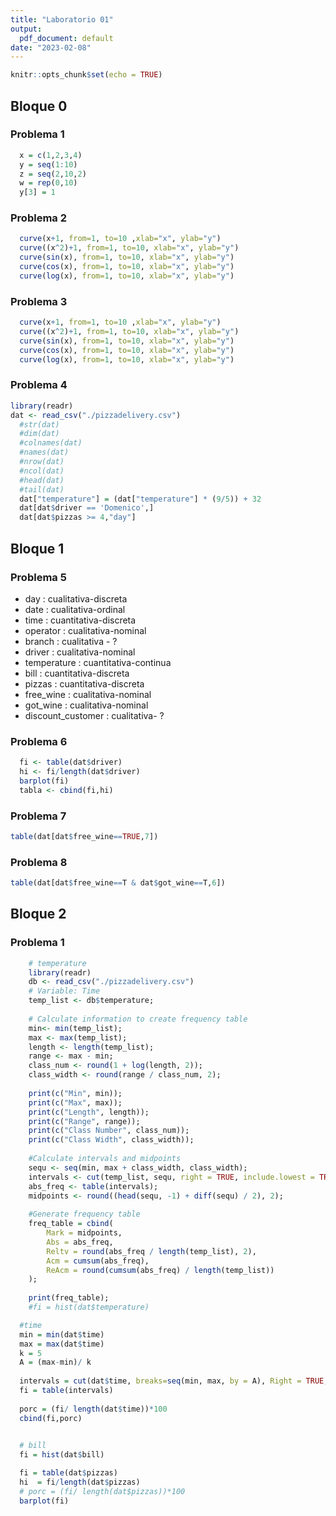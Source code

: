 ```yaml
---
title: "Laboratorio 01"
output:
  pdf_document: default
date: "2023-02-08"
---
```


```r
knitr::opts_chunk$set(echo = TRUE)
```

## Bloque 0

### Problema 1

```r
  x = c(1,2,3,4)
  y = seq(1:10)
  z = seq(2,10,2)
  w = rep(0,10)
  y[3] = 1
```

### Problema 2
```r
  curve(x+1, from=1, to=10 ,xlab="x", ylab="y")
  curve((x^2)+1, from=1, to=10, xlab="x", ylab="y")
  curve(sin(x), from=1, to=10, xlab="x", ylab="y")
  curve(cos(x), from=1, to=10, xlab="x", ylab="y")
  curve(log(x), from=1, to=10, xlab="x", ylab="y")
```


### Problema 3
```r
  curve(x+1, from=1, to=10 ,xlab="x", ylab="y")
  curve((x^2)+1, from=1, to=10, xlab="x", ylab="y")
  curve(sin(x), from=1, to=10, xlab="x", ylab="y")
  curve(cos(x), from=1, to=10, xlab="x", ylab="y")
  curve(log(x), from=1, to=10, xlab="x", ylab="y")
```


### Problema 4
```r
library(readr)
dat <- read_csv("./pizzadelivery.csv")
  #str(dat)
  #dim(dat)
  #colnames(dat)
  #names(dat)
  #nrow(dat)
  #ncol(dat)
  #head(dat)
  #tail(dat)
  dat["temperature"] = (dat["temperature"] * (9/5)) + 32
  dat[dat$driver == 'Domenico',]
  dat[dat$pizzas >= 4,"day"]
```

## Bloque 1

### Problema 5
- day : cualitativa-discreta
- date : cualitativa-ordinal
- time : cuantitativa-discreta
- operator : cualitativa-nominal
- branch : cualitativa - ? 
- driver : cualitativa-nominal
- temperature : cuantitativa-continua
- bill : cuantitativa-discreta
- pizzas : cuantitativa-discreta
- free_wine : cualitativa-nominal
- got_wine : cualitativa-nominal
- discount_customer : cualitativa- ?

### Problema 6

```r
  fi <- table(dat$driver)
  hi <- fi/length(dat$driver)
  barplot(fi)
  tabla <- cbind(fi,hi)
```
### Problema 7

```r
table(dat[dat$free_wine==TRUE,7])
```

### Problema 8

```r
table(dat[dat$free_wine==T & dat$got_wine==T,6])
```


## Bloque 2

### Problema 1

```r
    # temperature
    library(readr)
    db <- read_csv("./pizzadelivery.csv")
    # Variable: Time
    temp_list <- db$temperature;
    
    # Calculate information to create frequency table
    min<- min(temp_list);
    max <- max(temp_list);
    length <- length(temp_list);
    range <- max - min;
    class_num <- round(1 + log(length, 2));
    class_width <- round(range / class_num, 2);
    
    print(c("Min", min));
    print(c("Max", max));
    print(c("Length", length));
    print(c("Range", range));
    print(c("Class Number", class_num));
    print(c("Class Width", class_width));
    
    #Calculate intervals and midpoints
    sequ <- seq(min, max + class_width, class_width);
    intervals <- cut(temp_list, sequ, right = TRUE, include.lowest = TRUE);
    abs_freq <- table(intervals);
    midpoints <- round((head(sequ, -1) + diff(sequ) / 2), 2);
    
    #Generate frequency table
    freq_table = cbind(
        Mark = midpoints,
        Abs = abs_freq, 
        Reltv = round(abs_freq / length(temp_list), 2), 
        Acm = cumsum(abs_freq),
        ReAcm = round(cumsum(abs_freq) / length(temp_list))
    );
    
    print(freq_table);
    #fi = hist(dat$temperature)
```


```r
  #time
  min = min(dat$time)
  max = max(dat$time)
  k = 5
  A = (max-min)/ k
  
  intervals = cut(dat$time, breaks=seq(min, max, by = A), Right = TRUE, include.lowest=TRUE)
  fi = table(intervals)
  
  porc = (fi/ length(dat$time))*100 
  cbind(fi,porc)
  
```


```r
  # bill
  fi = hist(dat$bill)
```

```r
  fi = table(dat$pizzas)
  hi  = fi/length(dat$pizzas)
  # porc = (fi/ length(dat$pizzas))*100 
  barplot(fi)
  
```
